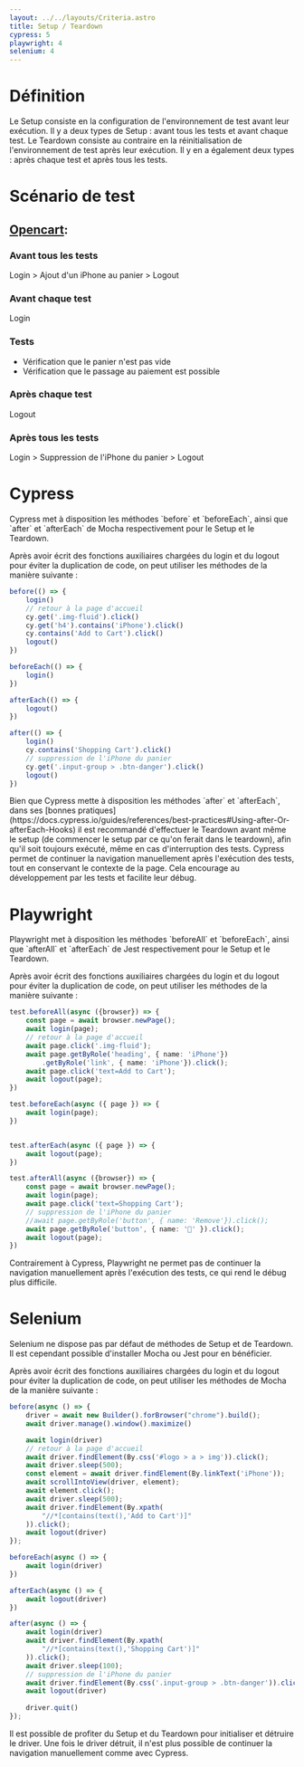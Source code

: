 ```yaml
---
layout: ../../layouts/Criteria.astro
title: Setup / Teardown
cypress: 5
playwright: 4
selenium: 4
---
```



# Définition

Le Setup consiste en la configuration de l'environnement de test avant leur exécution. Il y a deux types de Setup : avant tous les tests et avant chaque test.
Le Teardown consiste au contraire en la réinitialisation de l'environnement de test après leur exécution. Il y en a également deux types : après chaque test et après tous les tests.

# Scénario de test
## [Opencart](https://electre.kereval.cloud/opencart/index.php):
### Avant tous les tests
Login > Ajout d'un iPhone au panier > Logout

### Avant chaque test
Login

### Tests
- Vérification que le panier n'est pas vide
- Vérification que le passage au paiement est possible

### Après chaque test
Logout

### Après tous les tests
Login > Suppression de l'iPhone du panier > Logout


# Cypress

<ThumbUpAlert>
    Cypress met à disposition les méthodes `before` et `beforeEach`, ainsi que `after` et `afterEach` de Mocha respectivement pour le Setup et le Teardown.
</ThumbUpAlert>

Après avoir écrit des fonctions auxiliaires chargées du login et du logout pour éviter la duplication de code, on peut utiliser les méthodes de la manière suivante :

```ts
before(() => {
    login()
    // retour à la page d'accueil
    cy.get('.img-fluid').click()
    cy.get('h4').contains('iPhone').click()
    cy.contains('Add to Cart').click()
    logout()
})

beforeEach(() => {
    login()
})

afterEach(() => {
    logout()
})

after(() => {
    login()
    cy.contains('Shopping Cart').click()
    // suppression de l'iPhone du panier
    cy.get('.input-group > .btn-danger').click()
    logout()
})
```

<ThumbWarningAlert>
    Bien que Cypress mette à disposition les méthodes `after` et `afterEach`, dans ses [bonnes pratiques](https://docs.cypress.io/guides/references/best-practices#Using-after-Or-afterEach-Hooks)
    il est recommandé d'effectuer le Teardown avant même le setup (de commencer le setup par ce qu'on ferait dans le teardown), afin qu'il soit toujours exécuté, même en cas d'interruption des tests.
</ThumbWarningAlert>

<ThumbUpAlert>
    Cypress permet de continuer la navigation manuellement après l'exécution des tests, tout en conservant le contexte de la page. Cela encourage au développement par les tests et facilite leur débug.
</ThumbUpAlert>


# Playwright

<ThumbUpAlert>
    Playwright met à disposition les méthodes `beforeAll` et `beforeEach`, ainsi que `afterAll` et `afterEach` de Jest respectivement pour le Setup et le Teardown.
</ThumbUpAlert>

Après avoir écrit des fonctions auxiliaires chargées du login et du logout pour éviter la duplication de code, on peut utiliser les méthodes de la manière suivante :

```ts
test.beforeAll(async ({browser}) => {
    const page = await browser.newPage();
    await login(page);
    // retour à la page d'accueil
    await page.click('.img-fluid');
    await page.getByRole('heading', { name: 'iPhone'})
        .getByRole('link', { name: 'iPhone'}).click();
    await page.click('text=Add to Cart');
    await logout(page);
})

test.beforeEach(async ({ page }) => {
    await login(page);
})


test.afterEach(async ({ page }) => {
    await logout(page);
})

test.afterAll(async ({browser}) => {
    const page = await browser.newPage();
    await login(page);
    await page.click('text=Shopping Cart');
    // suppression de l'iPhone du panier
    //await page.getByRole('button', { name: 'Remove'}).click();
    await page.getByRole('button', { name: '' }).click();
    await logout(page);
})
```

<ThumbDownAlert>
    Contrairement à Cypress, Playwright ne permet pas de continuer la navigation manuellement après l'exécution des tests, ce qui rend le débug plus difficile.
</ThumbDownAlert>

# Selenium

<ThumbDownAlert>
    Selenium ne dispose pas par défaut de méthodes de Setup et de Teardown. 
</ThumbDownAlert>
<ThumbUpAlert>
    Il est cependant possible d'installer Mocha ou Jest pour en bénéficier.
</ThumbUpAlert>

Après avoir écrit des fonctions auxiliaires chargées du login et du logout pour éviter la duplication de code, on peut utiliser les méthodes de Mocha de la manière suivante :

```ts
before(async () => {
    driver = await new Builder().forBrowser("chrome").build();
    await driver.manage().window().maximize()

    await login(driver)
    // retour à la page d'accueil
    await driver.findElement(By.css('#logo > a > img')).click();
    await driver.sleep(500);
    const element = await driver.findElement(By.linkText('iPhone'));
    await scrollIntoView(driver, element);
    await element.click();
    await driver.sleep(500);
    await driver.findElement(By.xpath(
        "//*[contains(text(),'Add to Cart')]"
    )).click();
    await logout(driver)
});

beforeEach(async () => {
    await login(driver)
})

afterEach(async () => {
    await logout(driver)
})

after(async () => {
    await login(driver)
    await driver.findElement(By.xpath(
        "//*[contains(text(),'Shopping Cart')]"
    )).click();
    await driver.sleep(100);
    // suppression de l'iPhone du panier
    await driver.findElement(By.css('.input-group > .btn-danger')).click();
    await logout(driver)
    
    driver.quit()
});
```
<ThumbInfoAlert>
    Il est possible de profiter du Setup et du Teardown pour initialiser et détruire le driver.
</ThumbInfoAlert>

<ThumbDownAlert>
    Une fois le driver détruit, il n'est plus possible de continuer la navigation manuellement comme avec Cypress.
</ThumbDownAlert>
